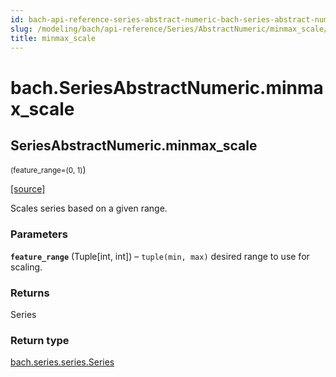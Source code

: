 ```yaml
---
id: bach-api-reference-series-abstract-numeric-bach-series-abstract-numeric-minmax-scale
slug: /modeling/bach/api-reference/Series/AbstractNumeric/minmax_scale/
title: minmax_scale
---
```


# bach.SeriesAbstractNumeric.minmax_scale

<div className="method">

## <span className="additional-name">SeriesAbstractNumeric.</span><span className="name">minmax_scale</span>

<small className="parameter-list">(<span className="parameter" id="feature_range">feature_range=(0, 1)</span></small>)


&#8203;<span className="view-source">[[source]](https://github.com/objectiv/objectiv-analytics/blob/main/bach/bach/series/series_numeric.py)</span>

<div className="content">

Scales series based on a given range.


### Parameters

**`feature_range`** (Tuple[int, int]) – `tuple(min, max)` desired range to use for scaling.



### Returns

Series



### Return type

[bach.series.series.Series](/modeling/bach/api-reference/Series/bach.Series.mdx)



</div>


</div>

